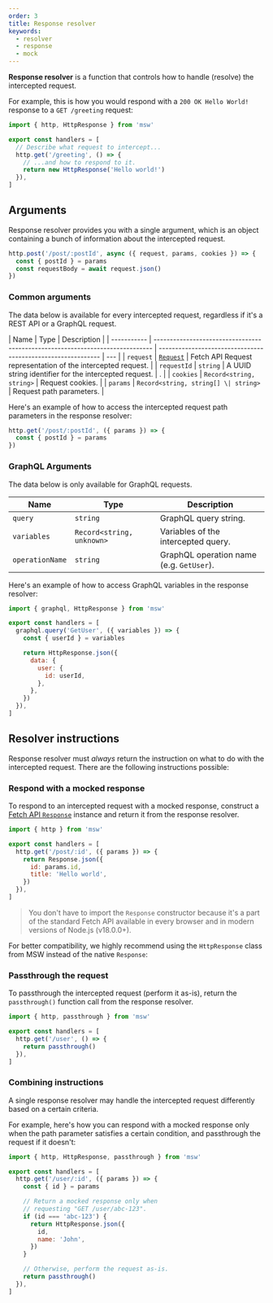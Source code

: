 ```yaml
---
order: 3
title: Response resolver
keywords:
  - resolver
  - response
  - mock
---
```


**Response resolver** is a function that controls how to handle (resolve) the intercepted request.

For example, this is how you would respond with a `200 OK Hello World!` response to a `GET /greeting` request:

```js {7}
import { http, HttpResponse } from 'msw'

export const handlers = [
  // Describe what request to intercept...
  http.get('/greeting', () => {
    // ...and how to respond to it.
    return new HttpResponse('Hello world!')
  }),
]
```

## Arguments

Response resolver provides you with a single argument, which is an object containing a bunch of information about the intercepted request.

```js /{ request, params, cookies }/
http.post('/post/:postId', async ({ request, params, cookies }) => {
  const { postId } = params
  const requestBody = await request.json()
})
```

### Common arguments

The data below is available for every intercepted request, regardless if it's a REST API or a GraphQL request.

| Name        | Type                                                                          | Description                                                  |
| ----------- | ----------------------------------------------------------------------------- | ------------------------------------------------------------ | --- |
| `request`   | [`Request`](https://developer.mozilla.org/en-US/docs/Web/API/Request/Request) | Fetch API Request representation of the intercepted request. |
| `requestId` | `string`                                                                      | A UUID string identifier for the intercepted request.        | .   |
| `cookies`   | `Record<string, string>`                                                      | Request cookies.                                             |
| `params`    | `Record<string, string[] \| string>`                                          | Request path parameters.                                     |

Here's an example of how to access the intercepted request path parameters in the response resolver:

```js /params/ {2}
http.get('/post/:postId', ({ params }) => {
  const { postId } = params
})
```

### GraphQL Arguments

The data below is only available for GraphQL requests.

| Name            | Type                      | Description                              |
| --------------- | ------------------------- | ---------------------------------------- |
| `query`         | `string`                  | GraphQL query string.                    |
| `variables`     | `Record<string, unknown>` | Variables of the intercepted query.      |
| `operationName` | `string`                  | GraphQL operation name (e.g. `GetUser`). |

Here's an example of how to access GraphQL variables in the response resolver:

```js /variables/ {5}
import { graphql, HttpResponse } from 'msw'

export const handlers = [
  graphql.query('GetUser', ({ variables }) => {
    const { userId } = variables

    return HttpResponse.json({
      data: {
        user: {
          id: userId,
        },
      },
    })
  }),
]
```

## Resolver instructions

Response resolver must <em>always</em> return the instruction on what to do with the intercepted request. There are the following instructions possible:

### Respond with a mocked response

To respond to an intercepted request with a mocked response, construct a [Fetch API `Response`](https://developer.mozilla.org/en-US/docs/Web/API/Response/Response) instance and return it from the response resolver.

```js {5-8}
import { http } from 'msw'

export const handlers = [
  http.get('/post/:id', ({ params }) => {
    return Response.json({
      id: params.id,
      title: 'Hello world',
    })
  }),
]
```

> You don't have to import the `Response` constructor because it's a part of the standard Fetch API available in every browser and in modern versions of Node.js (v18.0.0+).

For better compatibility, we highly recommend using the `HttpResponse` class from MSW instead of the native `Response`:


<PageCard
  icon={CubeTransparentIcon}
  url="/docs/api/http-response"
  title="HttpResponse"
  description="API reference for the `HttpResponse` class."
/>

### Passthrough the request

To passthrough the intercepted request (perform it as-is), return the `passthrough()` function call from the response resolver.

```js /passthrough/ {5}
import { http, passthrough } from 'msw'

export const handlers = [
  http.get('/user', () => {
    return passthrough()
  }),
]
```

<PageCard
  icon={CubeTransparentIcon}
  url="/docs/api/passthrough"
  title="passthrough"
  description="Handle the intercepted request by performing it as-is."
/>

### Combining instructions

A single response resolver may handle the intercepted request differently based on a certain criteria.

For example, here's how you can respond with a mocked response only when the path parameter satisfies a certain condition, and passthrough the request if it doesn't:

```js {10-13,17}
import { http, HttpResponse, passthrough } from 'msw'

export const handlers = [
  http.get('/user/:id', ({ params }) => {
    const { id } = params

    // Return a mocked response only when
    // requesting "GET /user/abc-123".
    if (id === 'abc-123') {
      return HttpResponse.json({
        id,
        name: 'John',
      })
    }

    // Otherwise, perform the request as-is.
    return passthrough()
  }),
]
```
